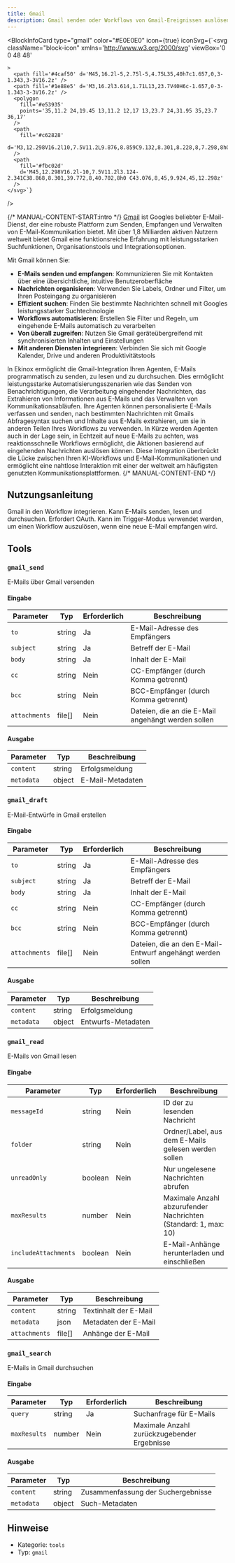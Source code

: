 ```yaml
---
title: Gmail
description: Gmail senden oder Workflows von Gmail-Ereignissen auslösen
---
```



<BlockInfoCard 
  type="gmail"
  color="#E0E0E0"
  icon={true}
  iconSvg={`<svg className="block-icon"
      xmlns='http://www.w3.org/2000/svg'
      viewBox='0 0 48 48'
      
      
      
    >
      <path fill='#4caf50' d='M45,16.2l-5,2.75l-5,4.75L35,40h7c1.657,0,3-1.343,3-3V16.2z' />
      <path fill='#1e88e5' d='M3,16.2l3.614,1.71L13,23.7V40H6c-1.657,0-3-1.343-3-3V16.2z' />
      <polygon
        fill='#e53935'
        points='35,11.2 24,19.45 13,11.2 12,17 13,23.7 24,31.95 35,23.7 36,17'
      />
      <path
        fill='#c62828'
        d='M3,12.298V16.2l10,7.5V11.2L9.876,8.859C9.132,8.301,8.228,8,7.298,8h0C4.924,8,3,9.924,3,12.298z'
      />
      <path
        fill='#fbc02d'
        d='M45,12.298V16.2l-10,7.5V11.2l3.124-2.341C38.868,8.301,39.772,8,40.702,8h0 C43.076,8,45,9.924,45,12.298z'
      />
    </svg>`}
/>

{/* MANUAL-CONTENT-START:intro */}
[Gmail](https://gmail.com) ist Googles beliebter E-Mail-Dienst, der eine robuste Plattform zum Senden, Empfangen und Verwalten von E-Mail-Kommunikation bietet. Mit über 1,8 Milliarden aktiven Nutzern weltweit bietet Gmail eine funktionsreiche Erfahrung mit leistungsstarken Suchfunktionen, Organisationstools und Integrationsoptionen.

Mit Gmail können Sie:

- **E-Mails senden und empfangen**: Kommunizieren Sie mit Kontakten über eine übersichtliche, intuitive Benutzeroberfläche
- **Nachrichten organisieren**: Verwenden Sie Labels, Ordner und Filter, um Ihren Posteingang zu organisieren
- **Effizient suchen**: Finden Sie bestimmte Nachrichten schnell mit Googles leistungsstarker Suchtechnologie
- **Workflows automatisieren**: Erstellen Sie Filter und Regeln, um eingehende E-Mails automatisch zu verarbeiten
- **Von überall zugreifen**: Nutzen Sie Gmail geräteübergreifend mit synchronisierten Inhalten und Einstellungen
- **Mit anderen Diensten integrieren**: Verbinden Sie sich mit Google Kalender, Drive und anderen Produktivitätstools

In Ekinox ermöglicht die Gmail-Integration Ihren Agenten, E-Mails programmatisch zu senden, zu lesen und zu durchsuchen. Dies ermöglicht leistungsstarke Automatisierungsszenarien wie das Senden von Benachrichtigungen, die Verarbeitung eingehender Nachrichten, das Extrahieren von Informationen aus E-Mails und das Verwalten von Kommunikationsabläufen. Ihre Agenten können personalisierte E-Mails verfassen und senden, nach bestimmten Nachrichten mit Gmails Abfragesyntax suchen und Inhalte aus E-Mails extrahieren, um sie in anderen Teilen Ihres Workflows zu verwenden. In Kürze werden Agenten auch in der Lage sein, in Echtzeit auf neue E-Mails zu achten, was reaktionsschnelle Workflows ermöglicht, die Aktionen basierend auf eingehenden Nachrichten auslösen können. Diese Integration überbrückt die Lücke zwischen Ihren KI-Workflows und E-Mail-Kommunikationen und ermöglicht eine nahtlose Interaktion mit einer der weltweit am häufigsten genutzten Kommunikationsplattformen.
{/* MANUAL-CONTENT-END */}

## Nutzungsanleitung

Gmail in den Workflow integrieren. Kann E-Mails senden, lesen und durchsuchen. Erfordert OAuth. Kann im Trigger-Modus verwendet werden, um einen Workflow auszulösen, wenn eine neue E-Mail empfangen wird.

## Tools

### `gmail_send`

E-Mails über Gmail versenden

#### Eingabe

| Parameter | Typ | Erforderlich | Beschreibung |
| --------- | ---- | -------- | ----------- |
| `to` | string | Ja | E-Mail-Adresse des Empfängers |
| `subject` | string | Ja | Betreff der E-Mail |
| `body` | string | Ja | Inhalt der E-Mail |
| `cc` | string | Nein | CC-Empfänger (durch Komma getrennt) |
| `bcc` | string | Nein | BCC-Empfänger (durch Komma getrennt) |
| `attachments` | file[] | Nein | Dateien, die an die E-Mail angehängt werden sollen |

#### Ausgabe

| Parameter | Typ | Beschreibung |
| --------- | ---- | ----------- |
| `content` | string | Erfolgsmeldung |
| `metadata` | object | E-Mail-Metadaten |

### `gmail_draft`

E-Mail-Entwürfe in Gmail erstellen

#### Eingabe

| Parameter | Typ | Erforderlich | Beschreibung |
| --------- | ---- | -------- | ----------- |
| `to` | string | Ja | E-Mail-Adresse des Empfängers |
| `subject` | string | Ja | Betreff der E-Mail |
| `body` | string | Ja | Inhalt der E-Mail |
| `cc` | string | Nein | CC-Empfänger (durch Komma getrennt) |
| `bcc` | string | Nein | BCC-Empfänger (durch Komma getrennt) |
| `attachments` | file[] | Nein | Dateien, die an den E-Mail-Entwurf angehängt werden sollen |

#### Ausgabe

| Parameter | Typ | Beschreibung |
| --------- | ---- | ----------- |
| `content` | string | Erfolgsmeldung |
| `metadata` | object | Entwurfs-Metadaten |

### `gmail_read`

E-Mails von Gmail lesen

#### Eingabe

| Parameter | Typ | Erforderlich | Beschreibung |
| --------- | ---- | -------- | ----------- |
| `messageId` | string | Nein | ID der zu lesenden Nachricht |
| `folder` | string | Nein | Ordner/Label, aus dem E-Mails gelesen werden sollen |
| `unreadOnly` | boolean | Nein | Nur ungelesene Nachrichten abrufen |
| `maxResults` | number | Nein | Maximale Anzahl abzurufender Nachrichten \(Standard: 1, max: 10\) |
| `includeAttachments` | boolean | Nein | E-Mail-Anhänge herunterladen und einschließen |

#### Ausgabe

| Parameter | Typ | Beschreibung |
| --------- | ---- | ----------- |
| `content` | string | Textinhalt der E-Mail |
| `metadata` | json | Metadaten der E-Mail |
| `attachments` | file[] | Anhänge der E-Mail |

### `gmail_search`

E-Mails in Gmail durchsuchen

#### Eingabe

| Parameter | Typ | Erforderlich | Beschreibung |
| --------- | ---- | -------- | ----------- |
| `query` | string | Ja | Suchanfrage für E-Mails |
| `maxResults` | number | Nein | Maximale Anzahl zurückzugebender Ergebnisse |

#### Ausgabe

| Parameter | Typ | Beschreibung |
| --------- | ---- | ----------- |
| `content` | string | Zusammenfassung der Suchergebnisse |
| `metadata` | object | Such-Metadaten |

## Hinweise

- Kategorie: `tools`
- Typ: `gmail`
